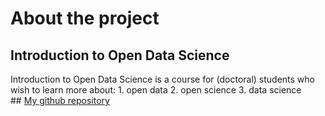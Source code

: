 
# About the project
## Introduction to Open Data Science
Introduction to Open Data Science is a course for (doctoral) students who wish to learn more about:
1. open data
2. open science
3. data science  
## [My github repository](https://github.com/osilvenn/IODS-project)
